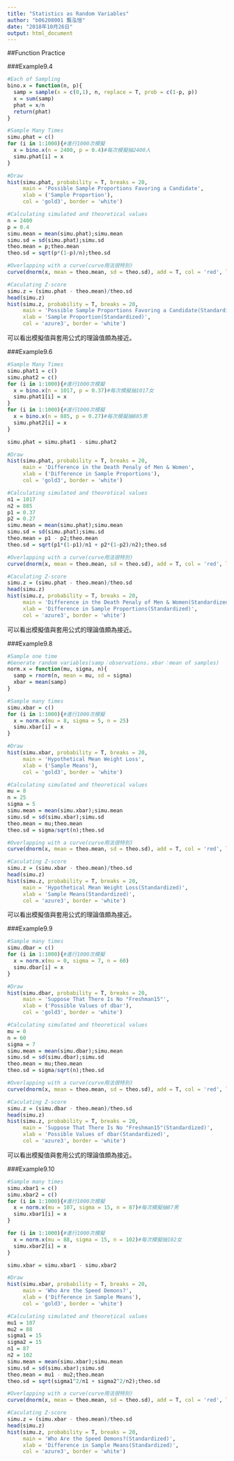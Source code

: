 ```yaml
---
title: "Statistics as Random Variables"
author: "b06208001 龔泓愷"
date: "2018年10月26日"
output: html_document
---
```

##Function Practice

###Example9.4
```r
#Each of Sampling
bino.x = function(n, p){
  samp = sample(x = c(0,1), n, replace = T, prob = c(1-p, p))
  x = sum(samp)
  phat = x/n
  return(phat)
}

#Sample Many Times
simu.phat = c()
for (i in 1:1000){#進行1000次模擬
  x = bino.x(n = 2400, p = 0.4)#每次模擬抽2400人
  simu.phat[i] = x
}

#Draw
hist(simu.phat, probability = T, breaks = 20,
     main = 'Possible Sample Proportions Favoring a Candidate',
     xlab = ('Sample Proportion'),
     col = 'gold3', border = 'white')

#Calculating simulated and theoretical values
n = 2400
p = 0.4
simu.mean = mean(simu.phat);simu.mean
simu.sd = sd(simu.phat);simu.sd
theo.mean = p;theo.mean
theo.sd = sqrt(p*(1-p)/n);theo.sd

#Overlapping with a curve(curve用法很特別)
curve(dnorm(x, mean = theo.mean, sd = theo.sd), add = T, col = 'red', lwd = 1)

#Caculating Z-score
simu.z = (simu.phat - theo.mean)/theo.sd
head(simu.z)
hist(simu.z, probability = T, breaks = 20,
     main = 'Possible Sample Proportions Favoring a Candidate(Standardized)',
     xlab = 'Sample Proportion(Standardized)',
     col = 'azure3', border = 'white')
```

可以看出模擬值與套用公式的理論值頗為接近。    

###Example9.6
```r
#Sample Many Times
simu.phat1 = c()
simu.phat2 = c()
for (i in 1:1000){#進行1000次模擬
  x = bino.x(n = 1017, p = 0.37)#每次模擬抽1017女
  simu.phat1[i] = x
}
for (i in 1:1000){#進行1000次模擬
  x = bino.x(n = 885, p = 0.27)#每次模擬抽885男
  simu.phat2[i] = x
}

simu.phat = simu.phat1 - simu.phat2

#Draw
hist(simu.phat, probability = T, breaks = 20,
     main = 'Difference in the Death Penaly of Men & Women',
     xlab = ('Difference in Sample Proportions'),
     col = 'gold3', border = 'white')

#Calculating simulated and theoretical values
n1 = 1017
n2 = 885
p1 = 0.37
p2 = 0.27
simu.mean = mean(simu.phat);simu.mean
simu.sd = sd(simu.phat);simu.sd
theo.mean = p1 - p2;theo.mean
theo.sd = sqrt(p1*(1-p1)/n1 + p2*(1-p2)/n2);theo.sd

#Overlapping with a curve(curve用法很特別)
curve(dnorm(x, mean = theo.mean, sd = theo.sd), add = T, col = 'red', lwd = 1)

#Caculating Z-score
simu.z = (simu.phat - theo.mean)/theo.sd
head(simu.z)
hist(simu.z, probability = T, breaks = 20,
     main = 'Difference in the Death Penaly of Men & Women(Standardized)',
     xlab = 'Difference in Sample Proportions(Standardized)',
     col = 'azure3', border = 'white')
```

可以看出模擬值與套用公式的理論值頗為接近。    

###Example9.8
```r
#Sample one time
#Generate random variables(samp：observations，xbar：mean of samples)
norm.x = function(mu, sigma, n){
  samp = rnorm(n, mean = mu, sd = sigma)
  xbar = mean(samp)
}

#Sample many times
simu.xbar = c()
for (i in 1:1000){#進行1000次模擬
  x = norm.x(mu = 8, sigma = 5, n = 25)
  simu.xbar[i] = x
}

#Draw
hist(simu.xbar, probability = T, breaks = 20,
     main = 'Hypothetical Mean Weight Loss',
     xlab = ('Sample Means'),
     col = 'gold3', border = 'white')

#Calculating simulated and theoretical values
mu = 8
n = 25
sigma = 5 
simu.mean = mean(simu.xbar);simu.mean
simu.sd = sd(simu.xbar);simu.sd
theo.mean = mu;theo.mean
theo.sd = sigma/sqrt(n);theo.sd

#Overlapping with a curve(curve用法很特別)
curve(dnorm(x, mean = theo.mean, sd = theo.sd), add = T, col = 'red', lwd = 1)

#Caculating Z-score
simu.z = (simu.xbar - theo.mean)/theo.sd
head(simu.z)
hist(simu.z, probability = T, breaks = 20,
     main = 'Hypothetical Mean Weight Loss(Standardized)',
     xlab = 'Sample Means(Standardized)',
     col = 'azure3', border = 'white')
```

可以看出模擬值與套用公式的理論值頗為接近。 

###Example9.9
```r
#Sample many times
simu.dbar = c()
for (i in 1:1000){#進行1000次模擬
  x = norm.x(mu = 0, sigma = 7, n = 60)
  simu.dbar[i] = x
}

#Draw
hist(simu.dbar, probability = T, breaks = 20,
     main = 'Suppose That There Is No "Freshman15"',
     xlab = ('Possible Values of dbar'),
     col = 'gold3', border = 'white')

#Calculating simulated and theoretical values
mu = 0
n = 60
sigma = 7 
simu.mean = mean(simu.dbar);simu.mean
simu.sd = sd(simu.dbar);simu.sd
theo.mean = mu;theo.mean
theo.sd = sigma/sqrt(n);theo.sd

#Overlapping with a curve(curve用法很特別)
curve(dnorm(x, mean = theo.mean, sd = theo.sd), add = T, col = 'red', lwd = 1)

#Caculating Z-score
simu.z = (simu.dbar - theo.mean)/theo.sd
head(simu.z)
hist(simu.z, probability = T, breaks = 20,
     main = 'Suppose That There Is No "Freshman15"(Standardized)',
     xlab = 'Possible Values of dbar(Standardized)',
     col = 'azure3', border = 'white')
```

可以看出模擬值與套用公式的理論值頗為接近。

###Example9.10
```r
#Sample many times
simu.xbar1 = c()
simu.xbar2 = c()
for (i in 1:1000){#進行1000次模擬
  x = norm.x(mu = 107, sigma = 15, n = 87)#每次模擬抽87男
  simu.xbar1[i] = x
}

for (i in 1:1000){#進行1000次模擬
  x = norm.x(mu = 88, sigma = 15, n = 102)#每次模擬抽102女
  simu.xbar2[i] = x
}

simu.xbar = simu.xbar1 - simu.xbar2

#Draw
hist(simu.xbar, probability = T, breaks = 20,
     main = 'Who Are the Speed Demons?',
     xlab = ('Difference in Sample Means'),
     col = 'gold3', border = 'white')

#Calculating simulated and theoretical values
mu1 = 107
mu2 = 88
sigma1 = 15
sigma2 = 15
n1 = 87
n2 = 102
simu.mean = mean(simu.xbar);simu.mean
simu.sd = sd(simu.xbar);simu.sd
theo.mean = mu1 - mu2;theo.mean
theo.sd = sqrt(sigma1^2/n1 + sigma2^2/n2);theo.sd

#Overlapping with a curve(curve用法很特別)
curve(dnorm(x, mean = theo.mean, sd = theo.sd), add = T, col = 'red', lwd = 1)

#Caculating Z-score
simu.z = (simu.xbar - theo.mean)/theo.sd
head(simu.z)
hist(simu.z, probability = T, breaks = 20,
     main = 'Who Are the Speed Demons?(Standardized)',
     xlab = 'Difference in Sample Means(Standardized)',
     col = 'azure3', border = 'white')
```

